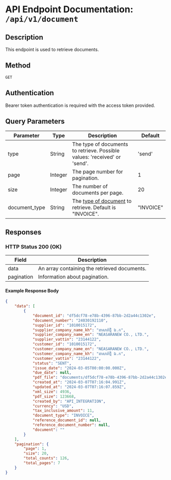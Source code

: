 # API Endpoint Documentation: `/api/v1/document`

## Description
This endpoint is used to retrieve documents.

## Method
`GET`


## Authentication
Bearer token authentication is required with the access token provided.

## Query Parameters
| Parameter        | Type    | Description                                              | Default   |
|------------------|---------|----------------------------------------------------------|-----------|
| type             | String  | The type of documents to retrieve. Possible values: 'received' or 'send'. | 'send'    |
| page             | Integer | The page number for pagination.                          | 1         |
| size             | Integer | The number of documents per page.                        | 20        |
| document_type    | String  | The [type of document](/document-type) to retrieve. Default is "INVOICE".  | "INVOICE" |

## Responses

### HTTP Status 200 (OK)
| Field         | Description                                    |
|---------------|------------------------------------------------|
| data          | An array containing the retrieved documents.   |
| pagination    | Information about pagination.                  |

#### Example Response Body
```json
{
    "data": [
        {
            "document_id": "df5dcf78-e78b-4396-87bb-2d2a44c1302e",
            "document_number": "24030192110",
            "supplier_id": "1010015172",
            "supplier_company_name_kh": "នាសារ៉ាថ្មី ឯ.ក",
            "supplier_company_name_en": "NEASARANEW CO., LTD.",
            "supplier_vattin": "23144122",
            "customer_id": "1010015172",
            "customer_company_name_en": "NEASARANEW CO., LTD.",
            "customer_company_name_kh": "នាសារ៉ាថ្មី ឯ.ក",
            "customer_vattin": "23144122",
            "status": "SENT",
            "issue_date": "2024-03-05T00:00:00.000Z",
            "due_date": null,
            "pdf_file": "documents/df5dcf78-e78b-4396-87bb-2d2a44c1302e.pdf",
            "created_at": "2024-03-07T07:16:04.991Z",
            "updated_at": "2024-03-07T07:16:07.859Z",
            "xml_size": 4936,
            "pdf_size": 123668,
            "created_by": "API_INTEGRATION",
            "currency": "USD",
            "tax_inclusive_amount": 11,
            "document_type": "INVOICE",
            "reference_document_id": null,
            "reference_document_number": null,
            "document": ""
        }
    ],
    "pagination": {
        "page": 1,
        "size": 20,
        "total_counts": 126,
        "total_pages": 7
    }
}
